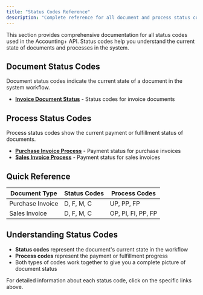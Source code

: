 ```yaml
---
title: "Status Codes Reference"
description: "Complete reference for all document and process status codes used in the Accounting+ API"
---
```


This section provides comprehensive documentation for all status codes used in the Accounting+ API. Status codes help you understand the current state of documents and processes in the system.

## Document Status Codes

Document status codes indicate the current state of a document in the system workflow.

- **[Invoice Document Status](/status-codes/invoice-document)** - Status codes for invoice documents

## Process Status Codes

Process status codes show the current payment or fulfillment status of documents.

- **[Purchase Invoice Process](/status-codes/purchase-process)** - Payment status for purchase invoices
- **[Sales Invoice Process](/status-codes/sales-process)** - Payment status for sales invoices

## Quick Reference

| Document Type | Status Codes | Process Codes |
|---------------|--------------|---------------|
| Purchase Invoice | D, F, M, C | UP, PP, FP |
| Sales Invoice | D, F, M, C | OP, PI, FI, PP, FP |

## Understanding Status Codes

- **Status codes** represent the document's current state in the workflow
- **Process codes** represent the payment or fulfillment progress
- Both types of codes work together to give you a complete picture of document status

For detailed information about each status code, click on the specific links above.
